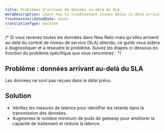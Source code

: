 ```yaml
---
title: Problèmes d'arrivée de données au-delà du SLA
metaDescription: Learn how to troubleshoot issues delay in data arrival.
freshnessValidatedDate: never
translationType: machine
---
```


/\* Si vous recevez toutes les données dans New Relic mais qu'elles arrivent au-delà du contrat de niveau de service (SLA) attendu, ce guide vous aidera à diagnostiquer et à résoudre le problème. Suivez les étapes ci-dessous en fonction du problème spécifique que vous rencontrez : \*/

## Problème : données arrivant au-delà du SLA

Les données ne sont pas reçues dans le délai prévu.

## Solution

* Vérifiez les mesures de latence pour identifier les retards dans la transmission des données.
* Augmentez le nombre minimum de pods de gateway pour améliorer la capacité de traitement et réduire la latence.